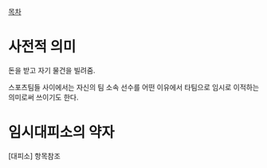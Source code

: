 [[목차]]
= 사전적 의미 =
돈을 받고 자기 물건을 빌려줌.

스포츠팀들 사이에서는 자신의 팀 소속 선수를 어떤 이유에서 타팀으로 임시로 이적하는 의미로써 쓰이기도 한다.

= 임시대피소의 약자 =

[대피소] 항목참조
